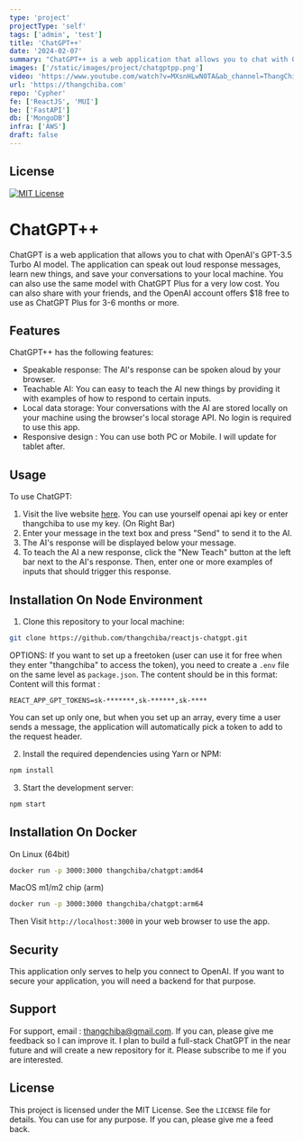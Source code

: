 ```yaml
---
type: 'project'
projectType: 'self'
tags: ['admin', 'test']
title: 'ChatGPT++'
date: '2024-02-07'
summary: "ChatGPT++ is a web application that allows you to chat with OpenAI's GPT-3.5 Turbo AI model. The application can speak out loud response messages, learn new things, and save your conversations to your local machine. You can also use the same model with ChatGPT Plus for a very low cost."
images: ['/static/images/project/chatgptpp.png']
video: 'https://www.youtube.com/watch?v=MXsnHLwN0TA&ab_channel=ThangChiba'
url: 'https://thangchiba.com'
repo: 'Cypher'
fe: ['ReactJS', 'MUI']
be: ['FastAPI']
db: ['MongoDB']
infra: ['AWS']
draft: false
---
```



## License
[![MIT License](https://img.shields.io/badge/License-MIT-green.svg)](https://choosealicense.com/licenses/mit/)

# ChatGPT++
ChatGPT is a web application that allows you to chat with OpenAI's GPT-3.5 Turbo AI model. The application can speak out loud response messages, learn new things, and save your conversations to your local machine. You can also use the same model with ChatGPT Plus for a very low cost. You can also share with your friends, and the OpenAI account offers $18 free to use as ChatGPT Plus for 3-6 months or more.

## Features
ChatGPT++ has the following features:
- Speakable response: The AI's response can be spoken aloud by your browser.
- Teachable AI: You can easy to teach the AI new things by providing it with examples of how to respond to certain inputs.
- Local data storage: Your conversations with the AI are stored locally on your machine using the browser's local storage API. No login is required to use this app.
- Responsive design : You can use both PC or Mobile. I will update for tablet after.

## Usage
To use ChatGPT:
1. Visit the live website [here](https://thangchiba.com/chatgpt). You can use yourself openai api key or enter thangchiba to use my key. (On Right Bar)
2. Enter your message in the text box and press "Send" to send it to the AI.
3. The AI's response will be displayed below your message.
4. To teach the AI a new response, click the "New Teach" button at the left bar next to the AI's response. Then, enter one or more examples of inputs that should trigger this response.

## Installation On Node Environment
1. Clone this repository to your local machine:
```bash
git clone https://github.com/thangchiba/reactjs-chatgpt.git
```
OPTIONS: If you want to set up a freetoken (user can use it for free when they enter "thangchiba" to access the token), you need to create a `.env` file on the same level as `package.json`. The content should be in this format:
Content will this format :
```
REACT_APP_GPT_TOKENS=sk-*******,sk-******,sk-****
```
You can set up only one, but when you set up an array, every time a user sends a message, the application will automatically pick a token to add to the request header.

2. Install the required dependencies using Yarn or NPM:
```bash
npm install
```

3. Start the development server:
```bash
npm start
```

## Installation On Docker
On Linux (64bit)
```bash
docker run -p 3000:3000 thangchiba/chatgpt:amd64
```
MacOS m1/m2 chip (arm)
```bash
docker run -p 3000:3000 thangchiba/chatgpt:arm64
```

Then Visit `http://localhost:3000` in your web browser to use the app.

## Security
This application only serves to help you connect to OpenAI. If you want to secure your application, you will need a backend for that purpose.

## Support

For support, email : thangchiba@gmail.com.
If you can, please give me feedback so I can improve it.
I plan to build a full-stack ChatGPT in the near future and will create a new repository for it.
Please subscribe to me if you are interested.

## License
This project is licensed under the MIT License. See the `LICENSE` file for details.
You can use for any purpose. If you can, please give me a feed back.
